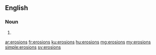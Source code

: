 ==English==

===Noun===
{{head|en|plural}}

# {{plural of|erosion|lang=en|nocat=1}}

[[ar:erosions]]
[[fr:erosions]]
[[ku:erosions]]
[[hu:erosions]]
[[mg:erosions]]
[[my:erosions]]
[[simple:erosions]]
[[sv:erosions]]